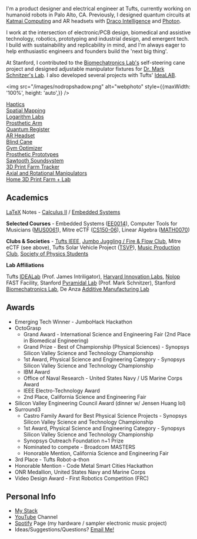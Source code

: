 
<NameTransition />

<Quote />

I'm a product designer and electrical engineer at Tufts, currently working on humanoid robots in Palo Alto, CA. Previously, I designed quantum circuits at [Katmai Computing](https://www.katmaicomputing.com/) and AR headsets with [Draco Intelligence](https://www.dracointelligence.com/) and [Photon](/n/photon).

I work at the intersection of electronic/PCB design, biomedical and assistive technology, robotics, prototyping and industrial design, and emergent tech. I build with sustainability and replicability in mind, and I'm always eager to help enthusiastic engineers and founders build the 'next big thing'.

At Stanford, I contributed to the [Biomechatronics Lab's](https://biomechatronics.stanford.edu/) self-steering cane project and designed adjustable manipulator fixtures for [Dr. Mark Schnitzer's Lab](https://pyramidal.stanford.edu/). I also developed several projects with Tufts' [IdeaLAB](https://sites.tufts.edu/idea/).

<img 
    src="/images/nodropshadow.png" 
    alt="webphoto" 
    style={{maxWidth: '100%', height: 'auto',}}
      />

[Haptics](/n/smarthug)<br/>
[Spatial Mapping](/n/spatial)<br/>
[Logarithm Labs](/n/wip)<br/>
[Prosthetic Arm](/n/octograsp)<br/>
[Quantum Register](/n/katmai)<br/>
[AR Headset](/n/photon)<br/>
[Blind Cane](/n/surround)<br/>
[Gym Optimizer](https://devpost.com/software/gymbo)<br/>
[Prosthetic Prototypes](/n/prosthetics)<br/>
[Sawtooth Soundsystem](https://www.instagram.com/sawtoothsoundsystem/)<br/>
[3D Print Farm Tracker](/n/3dprint)<br/>
[Axial and Rotational Manipulators](/n/pyramidal)<br/>
[Home 3D Print Farm + Lab](/n/homeprintfarm)

## Academics
[LaTeX](https://www.latex-project.org/about/) Notes  - [Calculus II](/n/calc2latex) / [Embedded Systems](/n/embedded)

**Selected Courses** - Embedded Systems ([EE0014](https://www.ece.tufts.edu/ee/14/)), Computer Tools for Musicians ([MUS0061](https://mma.pages.tufts.edu/ctfm/)), Mitre eCTF ([CS150-06](https://www.cs.tufts.edu/t/courses/description/spring2025/CS/150-06)), Linear Algebra ([MATH0070](https://universitycollege.tufts.edu/courses/browse/linear-algebra))

**Clubs & Societies** - [Tufts IEEE](https://tufts.presence.io/organization/institute-of-electrical-and-electronics-engineers-ieee), [Jumbo Juggling / Fire & Flow Club](https://tufts.presence.io/organization/jumbo-fire-flow), Mitre eCTF (see above), Tufts Solar Vehicle Project ([TSVP](https://sites.tufts.edu/solarvp/)), [Music Production Club](https://www.instagram.com/musicprodclub/), [Society of Physics Students](https://as.tufts.edu/physics/resources/society-physics-students)

**Lab Affiliations**

Tufts [IDEALab](https://sites.tufts.edu/idea/) (Prof. James Intriligator), [Harvard Innovation Labs](https://innovationlabs.harvard.edu/), [Nolop](https://nolop.org/) FAST Facility, Stanford [Pyramidal Lab](https://pyramidal.stanford.edu/) (Prof. Mark Schnitzer), Stanford [Biomechatronics Lab](https://biomechatronics.stanford.edu/), De Anza [Additive Manufacturing Lab](https://www.deanza.edu/dmt/)

## Awards

- Emerging Tech Winner - JumboHack Hackathon
- OctoGrasp
    - Grand Award - International Science and Engineering Fair (2nd Place in Biomedical Engineering)
    - Grand Prize - Best of Championship (Physical Sciences) - Synopsys Silicon Valley Science and Technology Championship
    - 1st Award, Physical Science and Engineering Category - Synopsys Silicon Valley Science and Technology Championship
    - IBM Award
    - Office of Naval Research - United States Navy / US Marine Corps Award
    - IEEE Electro-Technology Award
    - 2nd Place, California Science and Engineering Fair
- Silicon Valley Engineering Council Award (dinner w/ Jensen Huang lol)
- Surround3
    - Castro Family Award for Best Physical Science Projects - Synopsys Silicon Valley Science and Technology Championship
    - 1st Award, Physical Science and Engineering Category - Synopsys Silicon Valley Science and Technology Championship
    - Synopsys Outreach Foundation n+1 Prize
    - Nominated to compete - Broadcom MASTERS
    - Honorable Mention, California Science and Engineering Fair
- 3rd Place - Tufts Robot-a-thon
- Honorable Mention - Code Metal Smart Cities Hackathon
- ONR Medallion, United States Navy and Marine Corps
- Video Design Award - First Robotics Competition (FRC)

## Personal Info
- [My Stack](/n/mystack)
- [YouTube](https://www.youtube.com/@DanielESiegel) Channel
- [Spotify](https://open.spotify.com/artist/3zemT3IjcD6G4nKj7q6GvB) Page (my hardware / sampler electronic music project)
- Ideas/Suggestions/Questions? [Email Me!](mailto:daniel.siegel@tufts.edu)